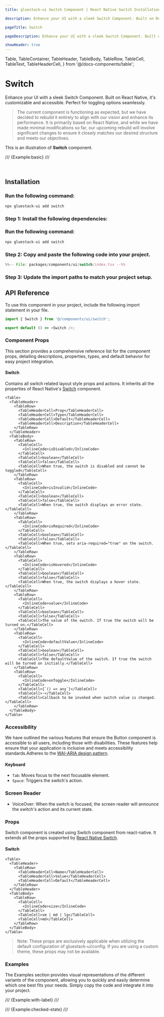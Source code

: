 ```yaml
---
title: gluestack-ui Switch Component | React Native Switch Installation, Usage & API

description: Enhance your UI with a sleek Switch Component. Built on React Native, it's customizable and accessible. Perfect for toggling options seamlessly.

pageTitle: Switch

pageDescription: Enhance your UI with a sleek Switch Component. Built on React Native, it's customizable and accessible. Perfect for toggling options seamlessly.

showHeader: true
---
```


  Table,
  TableContainer,
  TableHeader,
  TableBody,
  TableRow,
  TableCell,
  TableText,
  TableHeaderCell,
} from '@/docs-components/table';

# Switch

Enhance your UI with a sleek Switch Component. Built on React Native, it's customizable and accessible. Perfect for toggling options seamlessly.

> The current component is functioning as expected, but we have decided to rebuild it entirely to align with our vision and enhance its performance. It is primarily based on React Native, and while we have made minimal modifications so far, our upcoming rebuild will involve significant changes to ensure it closely matches our desired structure and meets our objectives.

This is an illustration of **Switch** component.

/// {Example:basic} ///

<br />

## Installation

<Tabs >
  <TabItem label="CLI">
     
### Run the following command:
  ```bash
  npx gluestack-ui add switch
  ```
  </TabItem>
  <TabItem label="Manual">

### Step 1: Install the following dependencies:

### Run the following command:

```bash
npx gluestack-ui add switch
```

### Step 2: Copy and paste the following code into your project.

```jsx
%%-- File: packages/components/ui/switch/index.tsx --%%
```

### Step 3: Update the import paths to match your project setup.

</TabItem>
</Tabs>

## API Reference

To use this component in your project, include the following import statement in your file.

```ts
import { Switch } from '@/components/ui/switch';
```

<AnatomyImage
  mobileUrl="https://i.imgur.com/p6ndTjn.png"
  webUrl="https://i.imgur.com/rDy1AOi.png"
  classNameStyle="aspect-[513/298] md:aspect-[736/182]"
/>

```ts
export default () => <Switch />;
```

### Component Props

This section provides a comprehensive reference list for the component props, detailing descriptions, properties, types, and default behavior for easy project integration.

#### Switch

Contains all switch related layout style props and actions.
It inherits all the properties of React Native's [Switch](https://reactnative.dev/docs/switch) component.

    <Table>
      <TableHeader>
        <TableRow>
          <TableHeaderCell>Prop</TableHeaderCell>
          <TableHeaderCell>Type</TableHeaderCell>
          <TableHeaderCell>Default</TableHeaderCell>
          <TableHeaderCell>Description</TableHeaderCell>
        </TableRow>
      </TableHeader>
      <TableBody>
        <TableRow>
          <TableCell>
            <InlineCode>isDisabled</InlineCode>
          </TableCell>
          <TableCell>boolean</TableCell>
          <TableCell>false</TableCell>
          <TableCell>When true, the switch is disabled and cannot be toggled</TableCell>
        </TableRow>
        <TableRow>
          <TableCell>
            <InlineCode>isInvalid</InlineCode>
          </TableCell>
          <TableCell>boolean</TableCell>
          <TableCell>false</TableCell>
          <TableCell>When true, the switch displays an error state.</TableCell>
        </TableRow>
        <TableRow>
          <TableCell>
            <InlineCode>isRequired</InlineCode>
          </TableCell>
          <TableCell>boolean</TableCell>
          <TableCell>false</TableCell>
          <TableCell>When true, sets aria-required="true" on the switch.</TableCell>
        </TableRow>
        <TableRow>
          <TableCell>
            <InlineCode>isHovered</InlineCode>
          </TableCell>
          <TableCell>boolean</TableCell>
          <TableCell>false</TableCell>
          <TableCell>When true, the switch displays a hover state.</TableCell>
        </TableRow>
        <TableRow>
          <TableCell>
            <InlineCode>value</InlineCode>
          </TableCell>
          <TableCell>boolean</TableCell>
          <TableCell>false</TableCell>
          <TableCell>The value of the switch. If true the switch will be turned on.</TableCell>
        </TableRow>
        <TableRow>
          <TableCell>
            <InlineCode>defaultValue</InlineCode>
          </TableCell>
          <TableCell>boolean</TableCell>
          <TableCell>false</TableCell>
          <TableCell>The defaultValue of the switch. If true the switch will be turned on initially.</TableCell>
        </TableRow>
        <TableRow>
          <TableCell>
            <InlineCode>onToggle</InlineCode>
          </TableCell>
          <TableCell>{`() => any`}</TableCell>
          <TableCell>-</TableCell>
          <TableCell>Callback to be invoked when switch value is changed.</TableCell>
        </TableRow>
      </TableBody>
    </Table>

### Accessibility

We have outlined the various features that ensure the Button component is accessible to all users, including those with disabilities. These features help ensure that your application is inclusive and meets accessibility standards.Adheres to the [WAI-ARIA design pattern](https://www.w3.org/WAI/ARIA/apg/patterns/switch/).

#### Keyboard

- `Tab`: Moves focus to the next focusable element.
- `Space`: Triggers the switch's action.

### Screen Reader

- VoiceOver: When the switch is focused, the screen reader will announce the switch's action and its current state.

### Props

Switch component is created using Switch component from react-native. It extends all the props supported by [React Native Switch](https://reactnative.dev/docs/switch#props).

#### Switch

    <Table>
      <TableHeader>
        <TableRow>
          <TableHeaderCell>Name</TableHeaderCell>
          <TableHeaderCell>Value</TableHeaderCell>
          <TableHeaderCell>Default</TableHeaderCell>
        </TableRow>
      </TableHeader>
      <TableBody>
        <TableRow>
          <TableCell>
            <InlineCode>size</InlineCode>
          </TableCell>
          <TableCell>sm | md | lg</TableCell>
          <TableCell>md</TableCell>
        </TableRow>
      </TableBody>
    </Table>

> Note: These props are exclusively applicable when utilizing the default configuration of gluestack-ui/config. If you are using a custom theme, these props may not be available.

### Examples

The Examples section provides visual representations of the different variants of the component, allowing you to quickly and easily determine which one best fits your needs. Simply copy the code and integrate it into your project.

/// {Example:with-label} ///

/// {Example:checked-state} ///
